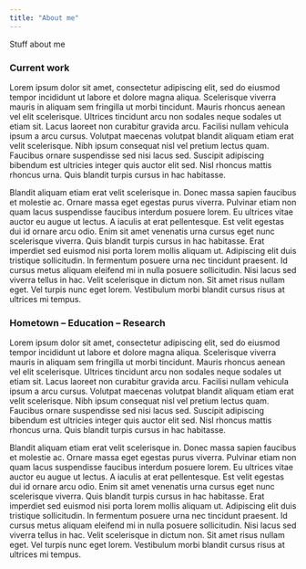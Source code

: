 ```yaml
---
title: "About me"
---
```

Stuff about me


### Current work

Lorem ipsum dolor sit amet, consectetur adipiscing elit, sed do eiusmod tempor incididunt ut labore et dolore magna aliqua. Scelerisque viverra mauris in aliquam sem fringilla ut morbi tincidunt. Mauris rhoncus aenean vel elit scelerisque. Ultrices tincidunt arcu non sodales neque sodales ut etiam sit. Lacus laoreet non curabitur gravida arcu. Facilisi nullam vehicula ipsum a arcu cursus. Volutpat maecenas volutpat blandit aliquam etiam erat velit scelerisque. Nibh ipsum consequat nisl vel pretium lectus quam. Faucibus ornare suspendisse sed nisi lacus sed. Suscipit adipiscing bibendum est ultricies integer quis auctor elit sed. Nisl rhoncus mattis rhoncus urna. Quis blandit turpis cursus in hac habitasse.

Blandit aliquam etiam erat velit scelerisque in. Donec massa sapien faucibus et molestie ac. Ornare massa eget egestas purus viverra. Pulvinar etiam non quam lacus suspendisse faucibus interdum posuere lorem. Eu ultrices vitae auctor eu augue ut lectus. A iaculis at erat pellentesque. Est velit egestas dui id ornare arcu odio. Enim sit amet venenatis urna cursus eget nunc scelerisque viverra. Quis blandit turpis cursus in hac habitasse. Erat imperdiet sed euismod nisi porta lorem mollis aliquam ut. Adipiscing elit duis tristique sollicitudin. In fermentum posuere urna nec tincidunt praesent. Id cursus metus aliquam eleifend mi in nulla posuere sollicitudin. Nisi lacus sed viverra tellus in hac. Velit scelerisque in dictum non. Sit amet risus nullam eget. Vel turpis nunc eget lorem. Vestibulum morbi blandit cursus risus at ultrices mi tempus.


### Hometown -- Education -- Research

Lorem ipsum dolor sit amet, consectetur adipiscing elit, sed do eiusmod tempor incididunt ut labore et dolore magna aliqua. Scelerisque viverra mauris in aliquam sem fringilla ut morbi tincidunt. Mauris rhoncus aenean vel elit scelerisque. Ultrices tincidunt arcu non sodales neque sodales ut etiam sit. Lacus laoreet non curabitur gravida arcu. Facilisi nullam vehicula ipsum a arcu cursus. Volutpat maecenas volutpat blandit aliquam etiam erat velit scelerisque. Nibh ipsum consequat nisl vel pretium lectus quam. Faucibus ornare suspendisse sed nisi lacus sed. Suscipit adipiscing bibendum est ultricies integer quis auctor elit sed. Nisl rhoncus mattis rhoncus urna. Quis blandit turpis cursus in hac habitasse.

Blandit aliquam etiam erat velit scelerisque in. Donec massa sapien faucibus et molestie ac. Ornare massa eget egestas purus viverra. Pulvinar etiam non quam lacus suspendisse faucibus interdum posuere lorem. Eu ultrices vitae auctor eu augue ut lectus. A iaculis at erat pellentesque. Est velit egestas dui id ornare arcu odio. Enim sit amet venenatis urna cursus eget nunc scelerisque viverra. Quis blandit turpis cursus in hac habitasse. Erat imperdiet sed euismod nisi porta lorem mollis aliquam ut. Adipiscing elit duis tristique sollicitudin. In fermentum posuere urna nec tincidunt praesent. Id cursus metus aliquam eleifend mi in nulla posuere sollicitudin. Nisi lacus sed viverra tellus in hac. Velit scelerisque in dictum non. Sit amet risus nullam eget. Vel turpis nunc eget lorem. Vestibulum morbi blandit cursus risus at ultrices mi tempus.

